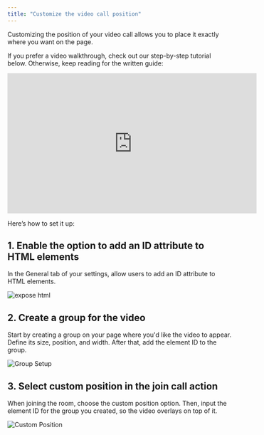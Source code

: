 ```yaml
---
title: "Customize the video call position"
---
```



Customizing the position of your video call allows you to place it exactly where you want on the page.

If you prefer a video walkthrough, check out our step-by-step tutorial below. Otherwise, keep reading for the written guide:

<iframe
  width="560"
  height="315"
  src="https://www.youtube.com/embed/YAYC_YXIhaQ"
  title="YouTube video player"
  frameborder="0"
  allow="accelerometer; fullscreen; autoplay; clipboard-write; encrypted-media; gyroscope; picture-in-picture"
  allowfullscreen
></iframe>

Here’s how to set it up:

## 1. Enable the option to add an ID attribute to HTML elements

In the General tab of your settings, allow users to add an ID attribute to HTML elements.

![expose html](https://res.cloudinary.com/dpfmaccxx/image/upload/v1729219549/custom-position-3_m40iru.png)

## 2. Create a group for the video

Start by creating a group on your page where you'd like the video to appear. Define its size, position, and width. After that, add the element ID to the group.

![Group Setup](https://res.cloudinary.com/dpfmaccxx/image/upload/v1729102828/customize-position-1_rd0bcg.png)

## 3. Select custom position in the join call action

When joining the room, choose the custom position option. Then, input the element ID for the group you created, so the video overlays on top of it.

![Custom Position](https://res.cloudinary.com/dpfmaccxx/image/upload/v1729795182/customize-poistion-2_pt6ec2.jpg)

<dailyBubbleFooter />
